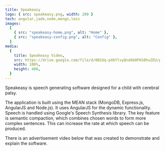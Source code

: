 ```yaml
---
title: Speakeasy
logo: { src: speakeasy.png, width: 200 }
tech: angular,jade,node,mongo,less
images:
  [
    { src: "speakeasy-home.png", alt: "Home" },
    { src: "speakeasy-config.png", alt: "Config" },
  ]
media:
  {
    title: Speakeasy Video,
    src: https://drive.google.com/file/d/0B1Uq-pX6YlvyQnd4b0FKS0huZEU/preview,
    width: 100%,
    height: 480,
  }
---
```


Speakeasy is speech generating software designed for a child with cerebral palsy.

The application is built using the MEAN stack (MongoDB, Express.js, AngularJS and Node.js). It uses AngularJS for the dynamic functionality. Speech is handled using Google's Speech Synthesis library. The key feature is semantic compaction, which combines chosen words to form more complex sentences. This can increase the rate at which speech can be produced.

There is an advertisement video below that was created to demonstrate and explain the software.
